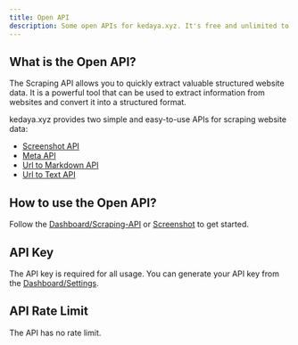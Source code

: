 ```yaml
---
title: Open API
description: Some open APIs for kedaya.xyz. It's free and unlimited to use!
---
```


## What is the Open API?

The Scraping API allows you to quickly extract valuable structured website data. It is a powerful tool that can be used to extract information from websites and convert it into a structured format.

kedaya.xyz provides two simple and easy-to-use APIs for scraping website data:

- [Screenshot API](/docs/open-api/screenshot)
- [Meta API](/docs/open-api/meta-info)
- [Url to Markdown API](/docs/open-api/markdown)
- [Url to Text API](/docs/open-api/text)

## How to use the Open API?

Follow the [Dashboard/Scraping-API](/dashboard/scrape) or [Screenshot](/docs/open-api/screenshot) to get started.

## API Key

The API key is required for all usage. You can generate your API key from the [Dashboard/Settings](/dashboard/settings).

## API Rate Limit

The API has no rate limit.



